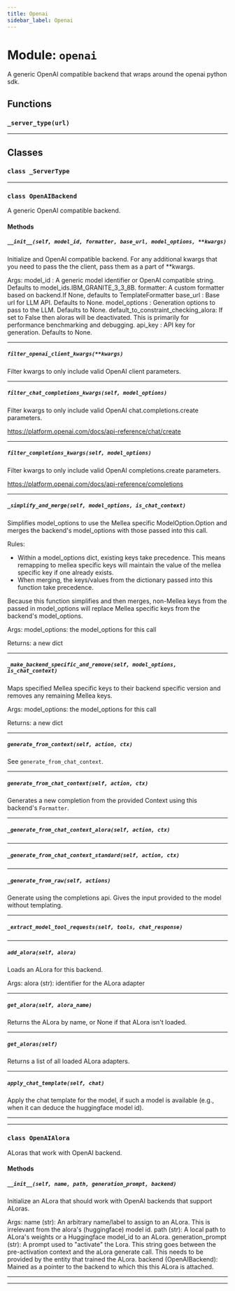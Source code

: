 ```yaml
---
title: Openai
sidebar_label: Openai
---
```


# Module: `openai`

A generic OpenAI compatible backend that wraps around the openai python sdk.

## Functions

### `_server_type(url)`

---

## Classes

### `class _ServerType`

---

### `class OpenAIBackend`

A generic OpenAI compatible backend.

#### Methods

##### `__init__(self, model_id, formatter, base_url, model_options, **kwargs)`

Initialize and OpenAI compatible backend. For any additional kwargs that you need to pass the the client, pass them as a part of **kwargs.

Args:
model_id : A generic model identifier or OpenAI compatible string. Defaults to model_ids.IBM_GRANITE_3_3_8B.
formatter: A custom formatter based on backend.If None, defaults to TemplateFormatter
base_url : Base url for LLM API. Defaults to None.
model_options : Generation options to pass to the LLM. Defaults to None.
default_to_constraint_checking_alora: If set to False then aloras will be deactivated. This is primarily for performance benchmarking and debugging.
api_key : API key for generation. Defaults to None.

-----

##### `filter_openai_client_kwargs(**kwargs)`

Filter kwargs to only include valid OpenAI client parameters.

-----

##### `filter_chat_completions_kwargs(self, model_options)`

Filter kwargs to only include valid OpenAI chat.completions.create parameters.

https://platform.openai.com/docs/api-reference/chat/create

-----

##### `filter_completions_kwargs(self, model_options)`

Filter kwargs to only include valid OpenAI completions.create parameters.

https://platform.openai.com/docs/api-reference/completions

-----

##### `_simplify_and_merge(self, model_options, is_chat_context)`

Simplifies model_options to use the Mellea specific ModelOption.Option and merges the backend's model_options with those passed into this call.

Rules:
- Within a model_options dict, existing keys take precedence. This means remapping to mellea specific keys will maintain the value of the mellea specific key if one already exists.
- When merging, the keys/values from the dictionary passed into this function take precedence.

Because this function simplifies and then merges, non-Mellea keys from the passed in model_options will replace
Mellea specific keys from the backend's model_options.

Args:
model_options: the model_options for this call

Returns:
a new dict

-----

##### `_make_backend_specific_and_remove(self, model_options, is_chat_context)`

Maps specified Mellea specific keys to their backend specific version and removes any remaining Mellea keys.

Args:
model_options: the model_options for this call

Returns:
a new dict

-----

##### `generate_from_context(self, action, ctx)`

See `generate_from_chat_context`.

-----

##### `generate_from_chat_context(self, action, ctx)`

Generates a new completion from the provided Context using this backend's `Formatter`.

-----

##### `_generate_from_chat_context_alora(self, action, ctx)`

-----

##### `_generate_from_chat_context_standard(self, action, ctx)`

-----

##### `_generate_from_raw(self, actions)`

Generate using the completions api. Gives the input provided to the model without templating.

-----

##### `_extract_model_tool_requests(self, tools, chat_response)`

-----

##### `add_alora(self, alora)`

Loads an ALora for this backend.

Args:
alora (str): identifier for the ALora adapter

-----

##### `get_alora(self, alora_name)`

Returns the ALora by name, or None if that ALora isn't loaded.

-----

##### `get_aloras(self)`

Returns a list of all loaded ALora adapters.

-----

##### `apply_chat_template(self, chat)`

Apply the chat template for the model, if such a model is available (e.g., when it can deduce the huggingface model id).

-----

---

### `class OpenAIAlora`

ALoras that work with OpenAI backend.

#### Methods

##### `__init__(self, name, path, generation_prompt, backend)`

Initialize an ALora that should work with OpenAI backends that support ALoras.

Args:
name (str): An arbitrary name/label to assign to an ALora. This is irrelevant from the alora's (huggingface) model id.
path (str): A local path to ALora's weights or a Huggingface model_id to an ALora.
generation_prompt (str): A prompt used to "activate" the Lora. This string goes between the pre-activation context and the aLora generate call. This needs to be provided by the entity that trained the ALora.
backend (OpenAIBackend): Mained as a pointer to the backend to which this this ALora is attached.

-----

---
